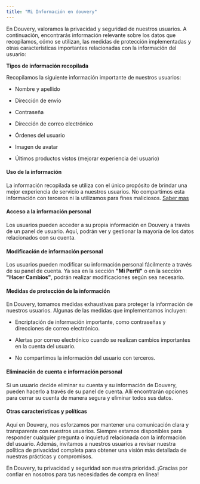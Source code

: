 ```yaml
---
title: "Mi Información en douvery"
---
```


 

En Douvery, valoramos la privacidad y seguridad de nuestros usuarios. A continuación, encontrarás información relevante sobre los datos que recopilamos, cómo se utilizan, las medidas de protección implementadas y otras características importantes relacionadas con la información del usuario:

**Tipos de información recopilada**

Recopilamos la siguiente información importante de nuestros usuarios:

* Nombre y apellido

* Dirección de envío

* Contraseña

* Dirección de correo electrónico

* Órdenes del usuario

* Imagen de avatar

* Últimos productos vistos (mejorar experiencia del usuario)

#### Uso de la información

La información recopilada se utiliza con el único propósito de brindar una mejor experiencia de servicio a nuestros usuarios. No compartimos esta información con terceros ni la utilizamos para fines maliciosos. [Saber mas](http://localhost:3000/help/Seguridad%20y%20privacidad%20/Privacidad/C%C3%B3mo%20usamos%20su%20informaci%C3%B3n)

#### Acceso a la información personal

Los usuarios pueden acceder a su propia información en Douvery a través de un panel de usuario. Aquí, podrán ver y gestionar la mayoría de los datos relacionados con su cuenta.

#### Modificación de información personal

Los usuarios pueden modificar su información personal fácilmente a través de su panel de cuenta. Ya sea en la sección **"Mi Perfil"** o en la sección **"Hacer Cambios"**, podrán realizar modificaciones según sea necesario.

#### Medidas de protección de la información

En Douvery, tomamos medidas exhaustivas para proteger la información de nuestros usuarios. Algunas de las medidas que implementamos incluyen:

* Encriptación de información importante, como contraseñas y direcciones de correo electrónico.

* Alertas por correo electrónico cuando se realizan cambios importantes en la cuenta del usuario.

* No compartimos la información del usuario con terceros.

#### Eliminación de cuenta e información personal

Si un usuario decide eliminar su cuenta y su información de Douvery, pueden hacerlo a través de su panel de cuenta. Allí encontrarán opciones para cerrar su cuenta de manera segura y eliminar todos sus datos.

#### Otras características y políticas

Aquí en Douvery, nos esforzamos por mantener una comunicación clara y transparente con nuestros usuarios. Siempre estamos disponibles para responder cualquier pregunta o inquietud relacionada con la información del usuario. Además, invitamos a nuestros usuarios a revisar nuestra política de privacidad completa para obtener una visión más detallada de nuestras prácticas y compromisos.

En Douvery, tu privacidad y seguridad son nuestra prioridad. ¡Gracias por confiar en nosotros para tus necesidades de compra en línea!

 